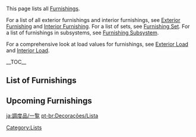 {{CustomTabs
|tab1=Overview
|tab2=List
|tab3=Types
}}
{{CustomTabs
|rootpage = Furnishing/List
|subpages = 1
|tab1 = All
|tab2 = By Availability
|tab3 = By Feature
|class = custom-tabs-secondary
}}
This page lists all [[Furnishing]]s.

For a list of all exterior furnishings and interior furnishings, see [[Exterior Furnishing]] and [[Interior Furnishing]]. For a list of sets, see [[Furnishing Set]]. For a list of furnishings in subsystems, see [[Furnishing Subsystem]].

For a comprehensive look at load values for furnishings, see [[Serenitea Pot/Load/Exterior|Exterior Load]] and [[Serenitea Pot/Load/Interior|Interior Load]].

__TOC__
==List of Furnishings==
{{Furnishings by Category List
|colwidth = 400px
|resultsheader = There are '''%TOTALPAGES%''' furnishings:
|not1 = Upcoming Content
}}

==Upcoming Furnishings==
{{Furnishings by Category List
|Upcoming Content
|resultsheader = There are '''%PAGES%''' upcoming furnishings:\n
|oneresultheader = There is '''%PAGES%''' upcoming furnishing:\n
|noresultsheader = There are no upcoming furnishings.
}}
[[Category:Furnishings| ]]
[[Category:Lists]]

[[ja:調度品/一覧]]
[[pt-br:Decorações/Lista]]